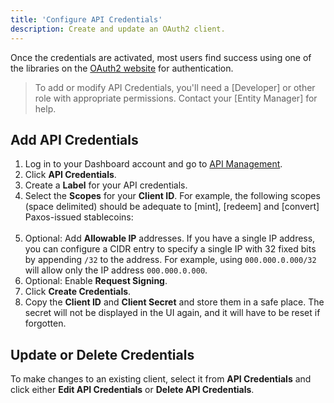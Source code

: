 ```yaml
---
title: 'Configure API Credentials'
description: Create and update an OAuth2 client.
---
```




<ApiCredentialsIntro />

Once the credentials are activated, most users find success using one of the libraries on the [OAuth2 website](https://oauth.net/code) for authentication.

> To add or modify API Credentials, you'll need a [Developer] or other role with appropriate permissions. Contact your [Entity Manager] for help.

## Add API Credentials

1. Log in to your Dashboard account and go to [API Management](https://dashboard.paxos.com/admin/api).
1. Click **API Credentials**.
1. Create a **Label** for your API credentials.
1. Select the **Scopes** for your **Client ID**. For example, the following scopes (space delimited) should be adequate to [mint], [redeem] and [convert] Paxos-issued stablecoins:<br/><br/><Scopes />
1. Optional: Add **Allowable IP** addresses. If you have a single IP address, you can configure a CIDR entry to specify a single IP with 32 fixed bits by appending `/32` to the address. For example, using `000.000.0.000/32` will allow only the IP address `000.000.0.000`.
1. Optional: Enable **Request Signing**.
1. Click **Create Credentials**.
1. Copy the **Client ID** and **Client Secret** and store them in a safe place. The secret will not be displayed in the UI again, and it will have to be reset if forgotten.

## Update or Delete Credentials

To make changes to an existing client, select it from **API Credentials** and click either **Edit API Credentials** or **Delete API Credentials**.
